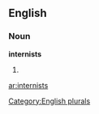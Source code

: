 
==English==

===Noun===
'''internists'''

# {{plural of|[[internist]]}}

[[Category:English plurals]]

[[ar:internists]]